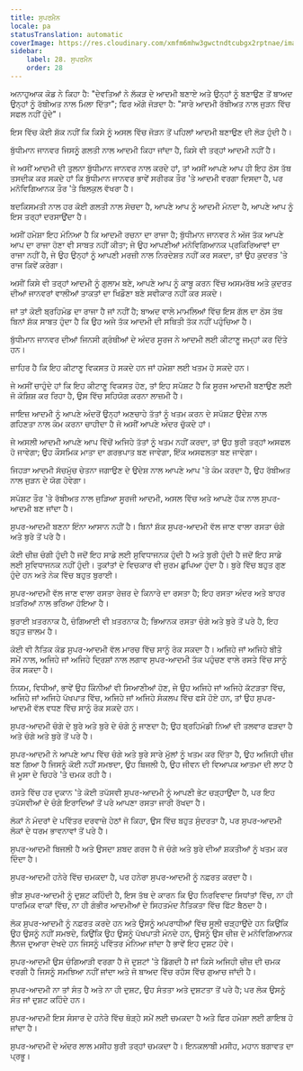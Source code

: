 ```yaml
---
title: ਸੁਪਰਮੈਨ
locale: pa
statusTranslation: automatic
coverImage: https://res.cloudinary.com/xmfm6mhw3gwctndtcubgx2rptnae/image/upload/v1741354419/small_cover_la_gran_rebelion_28716e29d2.webp
sidebar:
    label: 28. ਸੁਪਰਮੈਨ
    order: 28
---
```

ਅਨਾਹੁਆਕ ਕੋਡ ਨੇ ਕਿਹਾ ਹੈ: "ਦੇਵਤਿਆਂ ਨੇ ਲੱਕੜ ਦੇ ਆਦਮੀ ਬਣਾਏ ਅਤੇ ਉਨ੍ਹਾਂ ਨੂੰ ਬਣਾਉਣ ਤੋਂ ਬਾਅਦ ਉਨ੍ਹਾਂ ਨੂੰ ਰੱਬੀਅਤ ਨਾਲ ਮਿਲਾ ਦਿੱਤਾ"; ਫਿਰ ਅੱਗੇ ਜੋੜਦਾ ਹੈ: "ਸਾਰੇ ਆਦਮੀ ਰੱਬੀਅਤ ਨਾਲ ਜੁੜਨ ਵਿੱਚ ਸਫਲ ਨਹੀਂ ਹੁੰਦੇ"।

ਇਸ ਵਿੱਚ ਕੋਈ ਸ਼ੱਕ ਨਹੀਂ ਕਿ ਕਿਸੇ ਨੂੰ ਅਸਲ ਵਿੱਚ ਜੋੜਨ ਤੋਂ ਪਹਿਲਾਂ ਆਦਮੀ ਬਣਾਉਣ ਦੀ ਲੋੜ ਹੁੰਦੀ ਹੈ।

ਬੁੱਧੀਮਾਨ ਜਾਨਵਰ ਜਿਸਨੂੰ ਗਲਤੀ ਨਾਲ ਆਦਮੀ ਕਿਹਾ ਜਾਂਦਾ ਹੈ, ਕਿਸੇ ਵੀ ਤਰ੍ਹਾਂ ਆਦਮੀ ਨਹੀਂ ਹੈ।

ਜੇ ਅਸੀਂ ਆਦਮੀ ਦੀ ਤੁਲਨਾ ਬੁੱਧੀਮਾਨ ਜਾਨਵਰ ਨਾਲ ਕਰਦੇ ਹਾਂ, ਤਾਂ ਅਸੀਂ ਆਪਣੇ ਆਪ ਹੀ ਇਹ ਠੋਸ ਤੱਥ ਤਸਦੀਕ ਕਰ ਸਕਦੇ ਹਾਂ ਕਿ ਬੁੱਧੀਮਾਨ ਜਾਨਵਰ ਭਾਵੇਂ ਸਰੀਰਕ ਤੌਰ 'ਤੇ ਆਦਮੀ ਵਰਗਾ ਦਿਸਦਾ ਹੈ, ਪਰ ਮਨੋਵਿਗਿਆਨਕ ਤੌਰ 'ਤੇ ਬਿਲਕੁਲ ਵੱਖਰਾ ਹੈ।

ਬਦਕਿਸਮਤੀ ਨਾਲ ਹਰ ਕੋਈ ਗਲਤੀ ਨਾਲ ਸੋਚਦਾ ਹੈ, ਆਪਣੇ ਆਪ ਨੂੰ ਆਦਮੀ ਮੰਨਦਾ ਹੈ, ਆਪਣੇ ਆਪ ਨੂੰ ਇਸ ਤਰ੍ਹਾਂ ਦਰਸਾਉਂਦਾ ਹੈ।

ਅਸੀਂ ਹਮੇਸ਼ਾ ਇਹ ਮੰਨਿਆ ਹੈ ਕਿ ਆਦਮੀ ਰਚਨਾ ਦਾ ਰਾਜਾ ਹੈ; ਬੁੱਧੀਮਾਨ ਜਾਨਵਰ ਨੇ ਅੱਜ ਤੱਕ ਆਪਣੇ ਆਪ ਦਾ ਰਾਜਾ ਹੋਣਾ ਵੀ ਸਾਬਤ ਨਹੀਂ ਕੀਤਾ; ਜੇ ਉਹ ਆਪਣੀਆਂ ਮਨੋਵਿਗਿਆਨਕ ਪ੍ਰਕਿਰਿਆਵਾਂ ਦਾ ਰਾਜਾ ਨਹੀਂ ਹੈ, ਜੇ ਉਹ ਉਨ੍ਹਾਂ ਨੂੰ ਆਪਣੀ ਮਰਜ਼ੀ ਨਾਲ ਨਿਰਦੇਸ਼ਤ ਨਹੀਂ ਕਰ ਸਕਦਾ, ਤਾਂ ਉਹ ਕੁਦਰਤ 'ਤੇ ਰਾਜ ਕਿਵੇਂ ਕਰੇਗਾ।

ਅਸੀਂ ਕਿਸੇ ਵੀ ਤਰ੍ਹਾਂ ਆਦਮੀ ਨੂੰ ਗੁਲਾਮ ਬਣੇ, ਆਪਣੇ ਆਪ ਨੂੰ ਕਾਬੂ ਕਰਨ ਵਿੱਚ ਅਸਮਰੱਥ ਅਤੇ ਕੁਦਰਤ ਦੀਆਂ ਜਾਨਵਰਾਂ ਵਾਲੀਆਂ ਤਾਕਤਾਂ ਦਾ ਖਿਡੌਣਾ ਬਣੇ ਸਵੀਕਾਰ ਨਹੀਂ ਕਰ ਸਕਦੇ।

ਜਾਂ ਤਾਂ ਕੋਈ ਬ੍ਰਹਿਮੰਡ ਦਾ ਰਾਜਾ ਹੈ ਜਾਂ ਨਹੀਂ ਹੈ; ਬਾਅਦ ਵਾਲੇ ਮਾਮਲਿਆਂ ਵਿੱਚ ਇਸ ਗੱਲ ਦਾ ਠੋਸ ਤੱਥ ਬਿਨਾਂ ਸ਼ੱਕ ਸਾਬਤ ਹੁੰਦਾ ਹੈ ਕਿ ਉਹ ਅਜੇ ਤੱਕ ਆਦਮੀ ਦੀ ਸਥਿਤੀ ਤੱਕ ਨਹੀਂ ਪਹੁੰਚਿਆ ਹੈ।

ਬੁੱਧੀਮਾਨ ਜਾਨਵਰ ਦੀਆਂ ਜਿਨਸੀ ਗ੍ਰੰਥੀਆਂ ਦੇ ਅੰਦਰ ਸੂਰਜ ਨੇ ਆਦਮੀ ਲਈ ਕੀਟਾਣੂ ਜਮ੍ਹਾਂ ਕਰ ਦਿੱਤੇ ਹਨ।

ਜ਼ਾਹਿਰ ਹੈ ਕਿ ਇਹ ਕੀਟਾਣੂ ਵਿਕਸਤ ਹੋ ਸਕਦੇ ਹਨ ਜਾਂ ਹਮੇਸ਼ਾ ਲਈ ਖਤਮ ਹੋ ਸਕਦੇ ਹਨ।

ਜੇ ਅਸੀਂ ਚਾਹੁੰਦੇ ਹਾਂ ਕਿ ਇਹ ਕੀਟਾਣੂ ਵਿਕਸਤ ਹੋਣ, ਤਾਂ ਇਹ ਸਪੱਸ਼ਟ ਹੈ ਕਿ ਸੂਰਜ ਆਦਮੀ ਬਣਾਉਣ ਲਈ ਜੋ ਕੋਸ਼ਿਸ਼ ਕਰ ਰਿਹਾ ਹੈ, ਉਸ ਵਿੱਚ ਸਹਿਯੋਗ ਕਰਨਾ ਲਾਜ਼ਮੀ ਹੈ।

ਜਾਇਜ਼ ਆਦਮੀ ਨੂੰ ਆਪਣੇ ਅੰਦਰੋਂ ਉਨ੍ਹਾਂ ਅਣਚਾਹੇ ਤੱਤਾਂ ਨੂੰ ਖਤਮ ਕਰਨ ਦੇ ਸਪੱਸ਼ਟ ਉਦੇਸ਼ ਨਾਲ ਗਹਿਣਤਾ ਨਾਲ ਕੰਮ ਕਰਨਾ ਚਾਹੀਦਾ ਹੈ ਜੋ ਅਸੀਂ ਆਪਣੇ ਅੰਦਰ ਚੁੱਕਦੇ ਹਾਂ।

ਜੇ ਅਸਲੀ ਆਦਮੀ ਆਪਣੇ ਆਪ ਵਿੱਚੋਂ ਅਜਿਹੇ ਤੱਤਾਂ ਨੂੰ ਖਤਮ ਨਹੀਂ ਕਰਦਾ, ਤਾਂ ਉਹ ਬੁਰੀ ਤਰ੍ਹਾਂ ਅਸਫਲ ਹੋ ਜਾਵੇਗਾ; ਉਹ ਕੌਸਮਿਕ ਮਾਤਾ ਦਾ ਗਰਭਪਾਤ ਬਣ ਜਾਵੇਗਾ, ਇੱਕ ਅਸਫਲਤਾ ਬਣ ਜਾਵੇਗਾ।

ਜਿਹੜਾ ਆਦਮੀ ਸੱਚਮੁੱਚ ਚੇਤਨਾ ਜਗਾਉਣ ਦੇ ਉਦੇਸ਼ ਨਾਲ ਆਪਣੇ ਆਪ 'ਤੇ ਕੰਮ ਕਰਦਾ ਹੈ, ਉਹ ਰੱਬੀਅਤ ਨਾਲ ਜੁੜਨ ਦੇ ਯੋਗ ਹੋਵੇਗਾ।

ਸਪੱਸ਼ਟ ਤੌਰ 'ਤੇ ਰੱਬੀਅਤ ਨਾਲ ਜੁੜਿਆ ਸੂਰਜੀ ਆਦਮੀ, ਅਸਲ ਵਿੱਚ ਅਤੇ ਆਪਣੇ ਹੱਕ ਨਾਲ ਸੁਪਰ-ਆਦਮੀ ਬਣ ਜਾਂਦਾ ਹੈ।

ਸੁਪਰ-ਆਦਮੀ ਬਣਨਾ ਇੰਨਾ ਆਸਾਨ ਨਹੀਂ ਹੈ। ਬਿਨਾਂ ਸ਼ੱਕ ਸੁਪਰ-ਆਦਮੀ ਵੱਲ ਜਾਣ ਵਾਲਾ ਰਸਤਾ ਚੰਗੇ ਅਤੇ ਬੁਰੇ ਤੋਂ ਪਰੇ ਹੈ।

ਕੋਈ ਚੀਜ਼ ਚੰਗੀ ਹੁੰਦੀ ਹੈ ਜਦੋਂ ਇਹ ਸਾਡੇ ਲਈ ਸੁਵਿਧਾਜਨਕ ਹੁੰਦੀ ਹੈ ਅਤੇ ਬੁਰੀ ਹੁੰਦੀ ਹੈ ਜਦੋਂ ਇਹ ਸਾਡੇ ਲਈ ਸੁਵਿਧਾਜਨਕ ਨਹੀਂ ਹੁੰਦੀ। ਤੁਕਾਂਤਾਂ ਦੇ ਵਿਚਕਾਰ ਵੀ ਜੁਰਮ ਛੁਪਿਆ ਹੁੰਦਾ ਹੈ। ਬੁਰੇ ਵਿੱਚ ਬਹੁਤ ਗੁਣ ਹੁੰਦੇ ਹਨ ਅਤੇ ਨੇਕ ਵਿੱਚ ਬਹੁਤ ਬੁਰਾਈ।

ਸੁਪਰ-ਆਦਮੀ ਵੱਲ ਜਾਣ ਵਾਲਾ ਰਸਤਾ ਰੇਜ਼ਰ ਦੇ ਕਿਨਾਰੇ ਦਾ ਰਸਤਾ ਹੈ; ਇਹ ਰਸਤਾ ਅੰਦਰ ਅਤੇ ਬਾਹਰ ਖ਼ਤਰਿਆਂ ਨਾਲ ਭਰਿਆ ਹੋਇਆ ਹੈ।

ਬੁਰਾਈ ਖ਼ਤਰਨਾਕ ਹੈ, ਚੰਗਿਆਈ ਵੀ ਖ਼ਤਰਨਾਕ ਹੈ; ਭਿਆਨਕ ਰਸਤਾ ਚੰਗੇ ਅਤੇ ਬੁਰੇ ਤੋਂ ਪਰੇ ਹੈ, ਇਹ ਬਹੁਤ ਜ਼ਾਲਮ ਹੈ।

ਕੋਈ ਵੀ ਨੈਤਿਕ ਕੋਡ ਸੁਪਰ-ਆਦਮੀ ਵੱਲ ਮਾਰਚ ਵਿੱਚ ਸਾਨੂੰ ਰੋਕ ਸਕਦਾ ਹੈ। ਅਜਿਹੇ ਜਾਂ ਅਜਿਹੇ ਬੀਤੇ ਸਮੇਂ ਨਾਲ, ਅਜਿਹੇ ਜਾਂ ਅਜਿਹੇ ਦ੍ਰਿਸ਼ਾਂ ਨਾਲ ਲਗਾਵ ਸੁਪਰ-ਆਦਮੀ ਤੱਕ ਪਹੁੰਚਣ ਵਾਲੇ ਰਸਤੇ ਵਿੱਚ ਸਾਨੂੰ ਰੋਕ ਸਕਦਾ ਹੈ।

ਨਿਯਮ, ਵਿਧੀਆਂ, ਭਾਵੇਂ ਉਹ ਕਿੰਨੀਆਂ ਵੀ ਸਿਆਣੀਆਂ ਹੋਣ, ਜੇ ਉਹ ਅਜਿਹੇ ਜਾਂ ਅਜਿਹੇ ਕੱਟੜਤਾ ਵਿੱਚ, ਅਜਿਹੇ ਜਾਂ ਅਜਿਹੇ ਪੱਖਪਾਤ ਵਿੱਚ, ਅਜਿਹੇ ਜਾਂ ਅਜਿਹੇ ਸੰਕਲਪ ਵਿੱਚ ਫਸੇ ਹੋਏ ਹਨ, ਤਾਂ ਉਹ ਸੁਪਰ-ਆਦਮੀ ਵੱਲ ਵਧਣ ਵਿੱਚ ਸਾਨੂੰ ਰੋਕ ਸਕਦੇ ਹਨ।

ਸੁਪਰ-ਆਦਮੀ ਚੰਗੇ ਦੇ ਬੁਰੇ ਅਤੇ ਬੁਰੇ ਦੇ ਚੰਗੇ ਨੂੰ ਜਾਣਦਾ ਹੈ; ਉਹ ਬ੍ਰਹਿਮੰਡੀ ਨਿਆਂ ਦੀ ਤਲਵਾਰ ਫੜਦਾ ਹੈ ਅਤੇ ਚੰਗੇ ਅਤੇ ਬੁਰੇ ਤੋਂ ਪਰੇ ਹੈ।

ਸੁਪਰ-ਆਦਮੀ ਨੇ ਆਪਣੇ ਆਪ ਵਿੱਚ ਚੰਗੇ ਅਤੇ ਬੁਰੇ ਸਾਰੇ ਮੁੱਲਾਂ ਨੂੰ ਖਤਮ ਕਰ ਦਿੱਤਾ ਹੈ, ਉਹ ਅਜਿਹੀ ਚੀਜ਼ ਬਣ ਗਿਆ ਹੈ ਜਿਸਨੂੰ ਕੋਈ ਨਹੀਂ ਸਮਝਦਾ, ਉਹ ਬਿਜਲੀ ਹੈ, ਉਹ ਜੀਵਨ ਦੀ ਵਿਆਪਕ ਆਤਮਾ ਦੀ ਲਾਟ ਹੈ ਜੋ ਮੂਸਾ ਦੇ ਚਿਹਰੇ 'ਤੇ ਚਮਕ ਰਹੀ ਹੈ।

ਰਸਤੇ ਵਿੱਚ ਹਰ ਦੁਕਾਨ 'ਤੇ ਕੋਈ ਤਪੱਸਵੀ ਸੁਪਰ-ਆਦਮੀ ਨੂੰ ਆਪਣੀ ਭੇਟ ਚੜ੍ਹਾਉਂਦਾ ਹੈ, ਪਰ ਇਹ ਤਪੱਸਵੀਆਂ ਦੇ ਚੰਗੇ ਇਰਾਦਿਆਂ ਤੋਂ ਪਰੇ ਆਪਣਾ ਰਸਤਾ ਜਾਰੀ ਰੱਖਦਾ ਹੈ।

ਲੋਕਾਂ ਨੇ ਮੰਦਰਾਂ ਦੇ ਪਵਿੱਤਰ ਦਰਵਾਜ਼ੇ ਹੇਠਾਂ ਜੋ ਕਿਹਾ, ਉਸ ਵਿੱਚ ਬਹੁਤ ਸੁੰਦਰਤਾ ਹੈ, ਪਰ ਸੁਪਰ-ਆਦਮੀ ਲੋਕਾਂ ਦੇ ਧਰਮ ਭਾਵਨਾਵਾਂ ਤੋਂ ਪਰੇ ਹੈ।

ਸੁਪਰ-ਆਦਮੀ ਬਿਜਲੀ ਹੈ ਅਤੇ ਉਸਦਾ ਸ਼ਬਦ ਗਰਜ ਹੈ ਜੋ ਚੰਗੇ ਅਤੇ ਬੁਰੇ ਦੀਆਂ ਸ਼ਕਤੀਆਂ ਨੂੰ ਖਤਮ ਕਰ ਦਿੰਦਾ ਹੈ।

ਸੁਪਰ-ਆਦਮੀ ਹਨੇਰੇ ਵਿੱਚ ਚਮਕਦਾ ਹੈ, ਪਰ ਹਨੇਰਾ ਸੁਪਰ-ਆਦਮੀ ਨੂੰ ਨਫ਼ਰਤ ਕਰਦਾ ਹੈ।

ਭੀੜ ਸੁਪਰ-ਆਦਮੀ ਨੂੰ ਦੁਸ਼ਟ ਕਹਿੰਦੀ ਹੈ, ਇਸ ਤੱਥ ਦੇ ਕਾਰਨ ਕਿ ਉਹ ਨਿਰਵਿਵਾਦ ਸਿਧਾਂਤਾਂ ਵਿੱਚ, ਨਾ ਹੀ ਧਾਰਮਿਕ ਵਾਕਾਂ ਵਿੱਚ, ਨਾ ਹੀ ਗੰਭੀਰ ਆਦਮੀਆਂ ਦੇ ਸਿਹਤਮੰਦ ਨੈਤਿਕਤਾ ਵਿੱਚ ਫਿੱਟ ਬੈਠਦਾ ਹੈ।

ਲੋਕ ਸੁਪਰ-ਆਦਮੀ ਨੂੰ ਨਫ਼ਰਤ ਕਰਦੇ ਹਨ ਅਤੇ ਉਸਨੂੰ ਅਪਰਾਧੀਆਂ ਵਿੱਚ ਸੂਲੀ ਚੜ੍ਹਾਉਂਦੇ ਹਨ ਕਿਉਂਕਿ ਉਹ ਉਸਨੂੰ ਨਹੀਂ ਸਮਝਦੇ, ਕਿਉਂਕਿ ਉਹ ਉਸਨੂੰ ਪੱਖਪਾਤੀ ਮੰਨਦੇ ਹਨ, ਉਸਨੂੰ ਉਸ ਚੀਜ਼ ਦੇ ਮਨੋਵਿਗਿਆਨਕ ਲੈਨਜ ਦੁਆਰਾ ਦੇਖਦੇ ਹਨ ਜਿਸਨੂੰ ਪਵਿੱਤਰ ਮੰਨਿਆ ਜਾਂਦਾ ਹੈ ਭਾਵੇਂ ਇਹ ਦੁਸ਼ਟ ਹੋਵੇ।

ਸੁਪਰ-ਆਦਮੀ ਉਸ ਚੰਗਿਆੜੀ ਵਰਗਾ ਹੈ ਜੋ ਦੁਸ਼ਟਾਂ 'ਤੇ ਡਿੱਗਦੀ ਹੈ ਜਾਂ ਕਿਸੇ ਅਜਿਹੀ ਚੀਜ਼ ਦੀ ਚਮਕ ਵਰਗੀ ਹੈ ਜਿਸਨੂੰ ਸਮਝਿਆ ਨਹੀਂ ਜਾਂਦਾ ਅਤੇ ਜੋ ਬਾਅਦ ਵਿੱਚ ਰਹੱਸ ਵਿੱਚ ਗੁਆਚ ਜਾਂਦੀ ਹੈ।

ਸੁਪਰ-ਆਦਮੀ ਨਾ ਤਾਂ ਸੰਤ ਹੈ ਅਤੇ ਨਾ ਹੀ ਦੁਸ਼ਟ, ਉਹ ਸੰਤਤਾ ਅਤੇ ਦੁਸ਼ਟਤਾ ਤੋਂ ਪਰੇ ਹੈ; ਪਰ ਲੋਕ ਉਸਨੂੰ ਸੰਤ ਜਾਂ ਦੁਸ਼ਟ ਕਹਿੰਦੇ ਹਨ।

ਸੁਪਰ-ਆਦਮੀ ਇਸ ਸੰਸਾਰ ਦੇ ਹਨੇਰੇ ਵਿੱਚ ਥੋੜ੍ਹੇ ਸਮੇਂ ਲਈ ਚਮਕਦਾ ਹੈ ਅਤੇ ਫਿਰ ਹਮੇਸ਼ਾ ਲਈ ਗਾਇਬ ਹੋ ਜਾਂਦਾ ਹੈ।

ਸੁਪਰ-ਆਦਮੀ ਦੇ ਅੰਦਰ ਲਾਲ ਮਸੀਹ ਬੁਰੀ ਤਰ੍ਹਾਂ ਚਮਕਦਾ ਹੈ। ਇਨਕਲਾਬੀ ਮਸੀਹ, ਮਹਾਨ ਬਗਾਵਤ ਦਾ ਪ੍ਰਭੂ।

